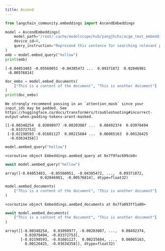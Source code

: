 ```yaml
---
title: Ascend
---
```


```python
from langchain_community.embeddings import AscendEmbeddings

model = AscendEmbeddings(
    model_path="/root/.cache/modelscope/hub/yangjhchs/acge_text_embedding",
    device_id=0,
    query_instruction="Represend this sentence for searching relevant passages: ",
)
emb = model.embed_query("hellow")
print(emb)
```

```output
[-0.04053403 -0.05560051 -0.04385472 ...  0.09371872  0.02846981
 -0.00576814]
```

```python
doc_embs = model.embed_documents(
    ["This is a content of the document", "This is another document"]
)
print(doc_embs)
```

```output
We strongly recommend passing in an `attention_mask` since your input_ids may be padded. See https://huggingface.co/docs/transformers/troubleshooting#incorrect-output-when-padding-tokens-arent-masked.
```
```output
[[-0.00348254  0.03098977 -0.00203087 ...  0.08492374  0.03970494
  -0.03372753]
 [-0.02198593 -0.01601127  0.00215684 ...  0.06065163  0.00126425
  -0.03634358]]
```

```python
model.aembed_query("hellow")
```

```output
<coroutine object Embeddings.aembed_query at 0x7f9fac699cb0>
```

```python
await model.aembed_query("hellow")
```

```output
array([-0.04053403, -0.05560051, -0.04385472, ...,  0.09371872,
                0.02846981, -0.00576814], dtype=float32)
```

```python
model.aembed_documents(
    ["This is a content of the document", "This is another document"]
)
```

```output
<coroutine object Embeddings.aembed_documents at 0x7fa093ff1a80>
```

```python
await model.aembed_documents(
    ["This is a content of the document", "This is another document"]
)
```

```output
array([[-0.00348254,  0.03098977, -0.00203087, ...,  0.08492374,
         0.03970494, -0.03372753],
       [-0.02198593, -0.01601127,  0.00215684, ...,  0.06065163,
         0.00126425, -0.03634358]], dtype=float32)
```

```python

```
